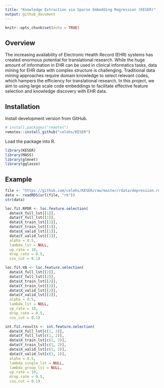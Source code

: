 ```yaml
---
title: "Knowledge Extraction via Sparse Embedding Regression (KESER)"
output: github_document
---
```


```r
knitr::opts_chunk$set(echo = TRUE)
```

## Overview

The increasing availability of Electronic Health Record (EHR) systems has created enormous potential for translational research. While the huge amount of information in EHR can be used in clinical informatics tasks, data mining for EHR data with complex structure is challenging. Traditional data mining approaches require domain knowledge to select relevant codes, which hampers the efficiency for translational research. In this project, we aim to using large scale code embeddings to facilitate effective feature selection and knowledge discovery with EHR data.

## Installation

Install development version from GitHub.

```r
# install.packages("remotes")
remotes::install_github("celehs/KESER")
```

Load the package into R.

```r
library(KESER)
library(MASS)
library(glmnet)
library(gglasso)
```

## Example

```r
file <- "https://github.com/celehs/KESER/raw/master/rdata/depression.rds"
data <- readRDS(url(file, "rb"))
str(data)
```

```r
loc.fit.RPDR <- loc.feature.selection(
  data$X_full_lst[[1]], 
  data$Y_full_lst[[1]],
  data$X_train_lst[[1]], 
  data$Y_train_lst[[1]], 
  data$X_valid_lst[[1]], 
  data$Y_valid_lst[[1]],
  alpha = 0.5, 
  lambda_lst = NULL, 
  up_rate = 10, 
  drop_rate = 0.5, 
  cos_cut = 0.1)
```

```r
loc.fit.VA <- loc.feature.selection(
  data$X_full_lst[[2]], 
  data$Y_full_lst[[2]],
  data$X_train_lst[[2]], 
  data$Y_train_lst[[2]], 
  data$X_valid_lst[[2]], 
  data$Y_valid_lst[[2]],
  alpha = 0.5, 
  lambda_lst = NULL, 
  up_rate = 10, 
  drop_rate = 0.5, 
  cos_cut = 0.1)
```

```r
int.fit.results <- int.feature.selection(
  data$X_full_lst[c(1, 2)], 
  data$Y_full_lst[c(1, 2)], 
  data$X_train_lst[c(1, 2)],
  data$Y_train_lst[c(1, 2)], 
  data$X_valid_lst[c(1, 2)], 
  data$Y_valid_lst[c(1, 2)],
  alpha = 0.5, 
  lambda_single_lst = NULL, 
  lambda_group_lst = NULL, 
  up.rate = 10, 
  drop.rate = 0.5, 
  cos.cut = 0.1)
```
